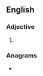 ==English==

===Adjective===
{{head|en|adjective}}

# {{obsolete spelling of|en|sick}}

===Anagrams===
* {{anagrams|en|a=ceiks|Eicks|Sieck}}